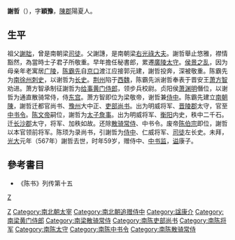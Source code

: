 '''謝哲'''（{{bd|509年||567年||}}），字'''穎豫'''，[[陳郡|陳郡]]陽夏人。

==生平==
祖父[[謝朏|謝朏]]，曾是南朝梁[[司徒|司徒]]。父謝譓，是南朝梁[[光祿大夫|右光祿大夫]]。謝哲舉止悠雅，襟情豁然，為當時士子君子所敬重。早年擔任秘書郎，累遷[[廣陵|廣陵]][[太守|太守]]。[[侯景之乱|侯景之乱]]，因为母亲年老寓居[[广陵|广陵]]，[[陈霸先|陈霸先]]自[[京口|京口]]渡江应接郭元建，謝哲投奔，深被敬重。陈霸先为[[南徐州|南徐州]][[刺史|刺史]]，以谢哲为[[长史|长史]]。[[荆州|荆州]]陷于[[西魏|西魏]]，陈霸先派谢哲奉表于晋安王[[萧方智|萧方智]]劝进。萧方智承制征謝哲为[[给事黄门侍郎|给事黄门侍郎]]，领步兵校尉。贞阳侯[[萧渊明|萧渊明]]僭位，以谢哲为通直散骑常侍，侍[[东宫|东宫]]。萧方智即位为梁敬帝，谢哲兼[[侍中|侍中]]。陈霸先建立[[南朝陳|南朝陳]]，謝哲迁都官尚书、[[豫州|豫州]]大中正、[[吏部尚书|吏部尚书]]。出为明威将军、[[晋陵郡|晋陵郡]]太守，官至[[中书令|中书令]]。[[陈文帝|陈文帝]]嗣位，謝哲为[[太子詹事|太子詹事]]。出为明威将军、[[衡阳|衡阳]]内史，秩中二千石。迁[[长沙郡|长沙郡]]太守，将军、加秩如故。还除[[散骑常侍|散骑常侍]]、中书令。废帝[[陈伯宗|陈伯宗]]即位，謝哲以本官领前将军。陈顼为录尚书，引謝哲为[[侍中|侍中]]、仁威将军、[[司徒|司徒]]左长史。未拜，[[光大|光大]]元年（567年）謝哲去世，时年59岁，赠侍中、[[中书监|中书监]]，[[谥|谥]]康子。

==參考書目==
{{refbegin}}
*《陈书》列传第十五
{{refend}}

[[category:南梁太守|Z]]
[[Category:陳郡謝氏|Z]]
[[Category:南北朝太宰|Category:南北朝太宰]]
[[Category:南北朝追赠侍中|Category:南北朝追赠侍中]]
[[Category:諡康介|Category:諡康介]]
[[Category:南梁黄门侍郎|Category:南梁黄门侍郎]]
[[Category:南梁散骑常侍|Category:南梁散骑常侍]]
[[Category:南陈吏部尚书|Category:南陈吏部尚书]]
[[Category:南陈将军|Category:南陈将军]]
[[Category:南陈太守|Category:南陈太守]]
[[Category:南陈中书令|Category:南陈中书令]]
[[Category:南陈散骑常侍|Category:南陈散骑常侍]]